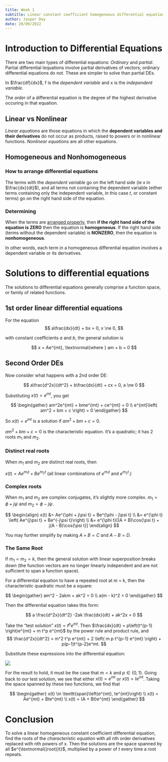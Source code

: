 ```yaml
---
title: Week 1
subtitle: Linear constant coefficient homogeneous differential equations
author: Jasper Day
date: 20/09/2022
---
```


# Introduction to Differential Equations

There are two main types of differential equations: *Ordinary* and *partial*. Partial differential lequations involve partial derivatives of vectors; ordinary differential equations do not. These are simpler to solve than partial DEs.

In $\frac{df}{dx}$, f is the *dependent variable* and x is the *independent variable*.

The *order* of a differential equation is the degree of the highest derivative occuring in that equation.

## Linear vs Nonlinear

*Linear equations* are those equations in which the **dependent variables and their derivatives** do not occur as products, raised to powers or in nonlinear functions. *Nonlinear equations* are all other equations. 

## Homogeneous and Nonhomogeneous

### How to arrange differential equations

The terms with the *dependent variable* go on the left hand side (ie $x$ in $\frac{dx}{dt}$), and all terms not containing the dependent variable (either terms containing only the independent variable, in this case $t$, or constant terms) go on the right hand side of the equation.

### Determining

When the terms are [arranged properly](1_Linear_DE.qmd#how-to-arrange-differential-equations), then **if the right hand side of the equation is ZERO** then the equation is **homogeneous**. If the right hand side (terms without the dependent variable) is **NONZERO**, then the equation is **nonhomogeneous**.

In other words, each term in a homogeneous differential equation involves a dependent variable or its derivatives.

# Solutions to differential equations

The solutions to differential equations generally comprise a function space, or family of related functions.

## 1st order linear differential equations

For the equation
$$
a\frac{dx}{dt} + bx = 0, x \ne 0,
$$

with constant coefficients $a$ and $b$, the general solution is 

$$
x = Ae^{mt}, \textnormal{where } am + b = 0
$$

## Second Order DEs

Now consider what happens with a 2nd order DE:

$$
a\frac{d^2x}{dt^2} + b\frac{dx}{dt} + cx = 0, a \ne 0
$$

Substituting $x(t) = e^{mt}$, you get 

$$
\begin{gather}
am^2e^{mt} + bme^{mt} + ce^{mt} = 0 \\
e^{mt}\left( am^2 + bm + c \right) = 0
\end{gather}
$$

So $x(t) = e^{mt}$ is a solution if $am^2 + bm + c = 0$. 

$am^2 + bm + c = 0$ is the characteristic equation. It's a quadratic; it has 2 roots $m_1$ and $m_2$.

### Distinct real roots

When $m_1$ and $m_2$ are distinct real roots, then 

$x(t) = Ae^{m_1t} + Be^{m_2t}$ (all linear combinations of $e^{m_1t}$ and $e^{m_2t}$.)

### Complex roots

When $m_1$ and $m_2$ are complex conjugates, it's slightly more complex. $m_1 = \phi + j\psi$ and $m_2 = \phi - j\psi$. 

$$
\begin{align}
x(t) &= Ae^{\phi + j\psi t} + Be^{\phi - j\psi t} \\
&= e^{\phi t} \left( Ae^{j\psi t}  + Be^{-j\psi t}\right) \\
&= e^{\phi t}[(A + B)\cos{\psi t} + j(A - B)\cos{\psi t}]
\end{align}
$$

You may further simplify by making $A + B = C$ and $A - B = D$.

### The Same Root

If $m_1 = m_2 = k$, then the general solution with linear superposition breaks down (the function vectors are no longer linearly independent and are not sufficient to span a function space).

For a differential equation to have a repeated root at m = k, then the characteristic quadratic must be a square:

$$
\begin{gather}
am^2 - 2akm + ak^2 = 0 \\
a(m - k)^2 = 0
\end{gather}
$$

Then the differential equation takes this form:

$$
a \frac{d^2x}{dt^2} -2ak \frac{dx}{dt} + ak^2x = 0
$$

Take the "test solution" $x(t) = t^p e^{mt}$. Then $\frac{dx}{dt} = p\left(t^{p-1} \right)e^{mt} + m t^p e^{mt}$ by the power rule and product rule, and 
$$
\frac{d^2x}{dt^2} = m^2 t^p e^{mt} + 2 \left( m p t^{p-1} e^{mt} \right) + p(p-1)t^{p-2}e^mt.
$$

Substitute these expressions into the differential equation:

![](Images/1_Same_Root_DE.png)

For the result to hold, it must be the case that $m = k$ and $p \in \{ 0,1 \}$. Going back to our test solution, we see that either $x(t) = e^{mt}$ or $x(t) = te^{mt}$. Taking the space spanned by these two functions, we find that 

$$
\begin{gather}
x(t) \in \texttt{span}\left(e^{mt}, te^{mt}\right) \\
x(t) = Ae^{mt} + Bte^{mt} \\
x(t) = (A + Bt)e^{mt}
\end{gather}
$$

# Conclusion

To solve a linear homogeneous constant coefficient differential equation, find the roots of the *characteristic equation* with all nth order derivatives replaced with nth powers of x. Then the solutions are the space spanned by all $e^{\textnormal{(root)}t}$, multiplied by a power of $t$ every time a root repeats.
